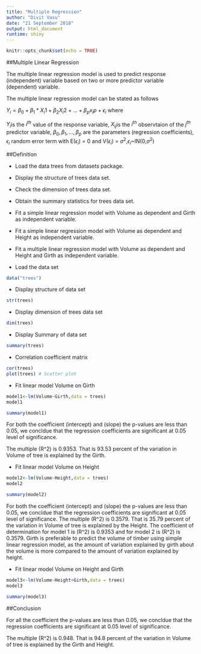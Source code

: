 ---
title: "Multiple Regression"
author: "Divit Vasu"
date: "21 September 2018"
output: html_document
runtime: shiny
---


```{r setup, include=FALSE}
knitr::opts_chunk$set(echo = TRUE)
```

##Multiple Linear Regression

The multiple linear regression model is used to predict response
(independent) variable based on two or more predictor variable
(dependent) variable.

The multiple linear regression model can be stated as follows

$Y_i= \beta_0+ \beta_1*X_i1+\beta_2X_i2+...+\beta_px_ip+\epsilon_i$
where

$Y_i$is the $i^{th}$ value of the response variable,
$X_{ij}$is the $i^{th}$ observtaion of the $j^{th}$ predictor variable,
$\beta_0,\beta_1,...,\beta_p$ are the parameters (regression coefficients),
$\epsilon_i$ random error term with E($\epsilon_i$) = 0 and V($\epsilon_i$) = $\sigma^2$,$\epsilon_i$~IN(0,$\sigma^2$)  

##Definition

* Load the data trees from datasets package.
* Display the structure of trees data set.
* Check the dimension of trees data set.
* Obtain the summary statistics for trees data set.
* Fit a simple linear regression model with Volume as dependent and
  Girth as independent variable.
* Fit a simple linear regression model with Volume as dependent and
  Height as independent variable.
* Fit a multiple linear regression model with Volume as dependent and
  Height and Girth as independent variable.


* Load the data set
```{r}
data("trees")
```

* Display structure of data set
```{r}
str(trees)
```
*  Display dimension of trees data set
```{r}
dim(trees)
```
* Display Summary of data set
```{r}
summary(trees)

```

* Correlation coefficient matrix

```{r}
cor(trees)
plot(trees) # Scatter plot
```

* Fit linear model Volume on Girth
```{r}
model1<-lm(Volume~Girth,data = trees)
model1

summary(model1)
```


For both the coefficient (intercept) and (slope) the p-values are less than 0.05, we concldue that the regression coefficients are significant at 0.05 level of significance.

The multiple \(R^2\) is 0.9353. That is 93.53 percent of the variation in Volume of tree is explained by the Girth.


* Fit linear model Volume on Height
```{r}
model2<-lm(Volume~Height,data = trees)
model2

summary(model2)
```

For both the coefficient (intercept) and (slope) the p-values are less than 0.05, we concldue that the regression coefficients are significant at 0.05 level of significance.
The multiple \(R^2\) is 0.3579. That is 35.79 percent of the variation in Volume of tree is explained by the Height.
The coefficient of determination for model 1 is \(R^2\) is 0.9353 and for model 2 is \(R^2\) is 0.3579.
Girth is preferable to predict the volume of timber using simple linear regression model, as the amount of variation explained by girth about the volume is more compared to the amount of variation explained by height.

* Fit linear model Volume on Height and Girth
```{r}
model3<-lm(Volume~Height+Girth,data = trees)
model3

summary(model3)
```

##Conclusion

For all the coefficient the p-values are less than 0.05, we concldue that the regression coefficients are significant at 0.05 level of significance.

The multiple \(R^2\) is 0.948. That is 94.8 percent of the variation in Volume of tree is explained by the Girth and Height.